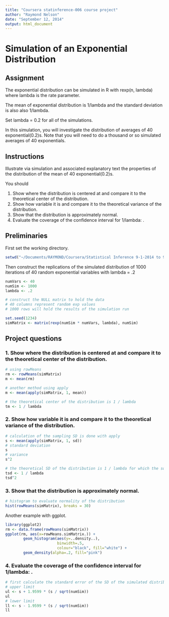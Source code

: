 ```yaml
---
title: "Coursera statinference-006 course project"
author: "Raymond Nelson"
date: "September 12, 2014"
output: html_document
---
```


# Simulation of an Exponential Distribution

## Assignment

The exponential distribution can be simulated in R with rexp(n, lambda) where lambda is the rate parameter. 

The mean of exponential distribution is 1/lambda and the standard deviation is also also 1/lambda. 

Set lambda = 0.2 for all of the simulations. 

In this simulation, you will investigate the distribution of averages of 40 exponential(0.2)s. Note that you will need to do a thousand or so simulated averages of 40 exponentials.

## Instructions

Illustrate via simulation and associated explanatory text the properties of the distribution of the mean of 40 exponential(0.2)s.  

You should

1. Show where the distribution is centered at and compare it to the theoretical center of the distribution.
2. Show how variable it is and compare it to the theoretical variance of the distribution.
3. Show that the distribution is approximately normal.
4. Evaluate the coverage of the confidence interval for 1/lambda: .

## Preliminaries


First set the working directory.

```r
setwd("~/Documents/RAYMOND/Coursera/Statistical Inference 9-1-2014 to 9-29-2014/statInfProject")
```

Then construct the replications of the simulated distribution of 1000 iterations of 40 random exponential variables with lambda = .2

```r
numVars <- 40
numSim <- 1000
lambda <- .2

# construct the NULL matrix to hold the data
# 40 columns represent random exp values
# 1000 rows will hold the results of the simulation run

set.seed(1234)
simMatrix <- matrix(rexp(numSim * numVars, lambda), numSim)
```

## Project questions


### 1. Show where the distribution is centered at and compare it to the theoretical center of the distribution.

```r
# using rowMeans
rm <- rowMeans(simMatrix)
m <- mean(rm)

# another method using apply
m <- mean(apply(simMatrix, 1, mean))

# the theoretical center of the distribution is 1 / lambda
tm <- 1 / lambda
```

### 2. Show how variable it is and compare it to the theoretical variance of the distribution.

```r
# calculation of the sampling SD is done with apply 
s <- mean(apply(simMatrix, 1, sd))
# standard deviation
s
# variance
s^2

# the theoretical SD of the distribution is 1 / lambda for which the square is the variance.
tsd <- 1 / lambda
tsd^2
```

### 3. Show that the distribution is approximately normal.

```r
# histogram to evaluate normality of the distribution
hist(rowMeans(simMatrix), breaks = 30)
```

Another example with ggplot.

```r
library(ggplot2)
rm <- data.frame(rowMeans(simMatrix))
ggplot(rm, aes(x=rowMeans.simMatrix.)) + 
        geom_histogram(aes(y=..density..),
                       binwidth=.5,
                       colour="black", fill="white") +
        geom_density(alpha=.2, fill="pink")           
```

### 4. Evaluate the coverage of the confidence interval for 1/lambda: .

```r
# first calculate the standard error of the SD of the simulated distribution
# upper limit
ul <- s + 1.9599 * (s / sqrt(numSim))
ul        
# lower limit        
ll <- s - 1.9599 * (s / sqrt(numSim))
ll
```


